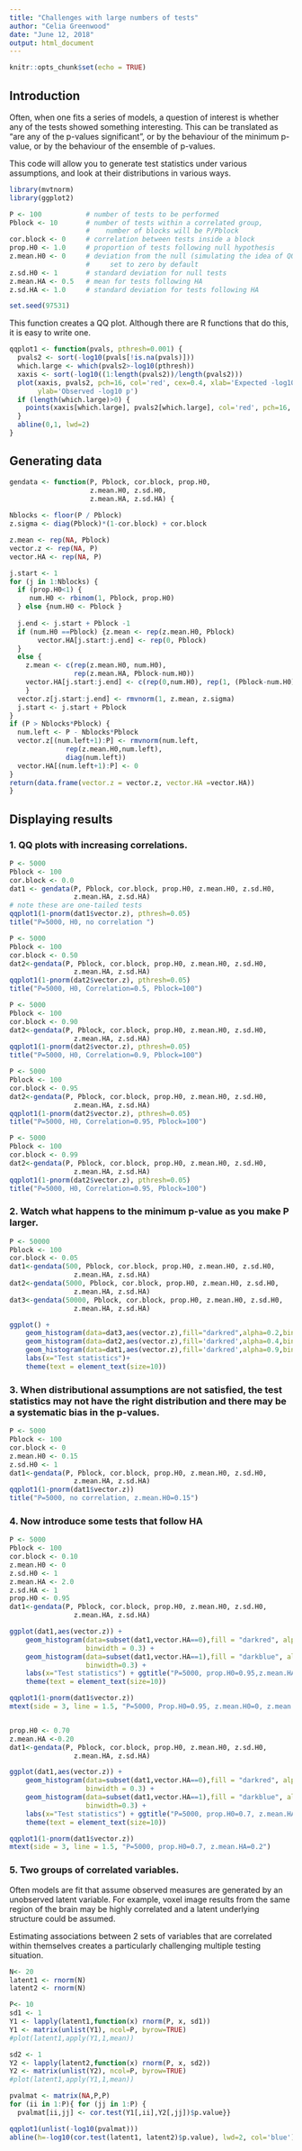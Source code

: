 ---
title: "Challenges with large numbers of tests"
author: "Celia Greenwood"
date: "June 12, 2018"
output: html_document
---

```{r setup, include=FALSE}
knitr::opts_chunk$set(echo = TRUE)
```

## Introduction

Often, when one fits a series of models, a question of interest is whether any of the tests showed something interesting.  This can be translated as "are any of the p-values significant", or by the behaviour of the minimum p-value, or by the behaviour of the ensemble of p-values.  

This code will allow you to generate test statistics under various assumptions, and look at their distributions in various ways. 


```{r}
library(mvtnorm)
library(ggplot2)

P <- 100           # number of tests to be performed
Pblock <- 10       # number of tests within a correlated group,
                   #    number of blocks will be P/Pblock
cor.block <- 0     # correlation between tests inside a block
prop.H0 <- 1.0     # proportion of tests following null hypothesis
z.mean.H0 <- 0     # deviation from the null (simulating the idea of QQplot inflation) for test that should follow the null
                   #     set to zero by default
z.sd.H0 <- 1       # standard deviation for null tests
z.mean.HA <- 0.5   # mean for tests following HA
z.sd.HA <- 1.0     # standard deviation for tests following HA

set.seed(97531)
```

This function creates a QQ plot.  Although there are R functions that do this, it is easy to write one.

```{r, echo = FALSE}

qqplot1 <- function(pvals, pthresh=0.001) {
  pvals2 <- sort(-log10(pvals[!is.na(pvals)]))
  which.large <- which(pvals2>-log10(pthresh))
  xaxis <- sort(-log10((1:length(pvals2))/length(pvals2)))
  plot(xaxis, pvals2, pch=16, col='red', cex=0.4, xlab='Expected -log10 p',
       ylab='Observed -log10 p')
  if (length(which.large)>0) {
    points(xaxis[which.large], pvals2[which.large], col='red', pch=16, cex=1)
  }
  abline(0,1, lwd=2)
}
```
## Generating data

```{r}

gendata <- function(P, Pblock, cor.block, prop.H0,
                    z.mean.H0, z.sd.H0,
                    z.mean.HA, z.sd.HA) {
  
Nblocks <- floor(P / Pblock)
z.sigma <- diag(Pblock)*(1-cor.block) + cor.block

z.mean <- rep(NA, Pblock)
vector.z <- rep(NA, P)
vector.HA <- rep(NA, P)

j.start <- 1
for (j in 1:Nblocks) {
  if (prop.H0<1) {
     num.H0 <- rbinom(1, Pblock, prop.H0)
  } else {num.H0 <- Pblock }
  
  j.end <- j.start + Pblock -1
  if (num.H0 ==Pblock) {z.mean <- rep(z.mean.H0, Pblock) 
       vector.HA[j.start:j.end] <- rep(0, Pblock)
  }
  else {
    z.mean <- c(rep(z.mean.H0, num.H0), 
                rep(z.mean.HA, Pblock-num.H0)) 
    vector.HA[j.start:j.end] <- c(rep(0,num.H0), rep(1, (Pblock-num.H0)))
    }
  vector.z[j.start:j.end] <- rmvnorm(1, z.mean, z.sigma)
  j.start <- j.start + Pblock
}
if (P > Nblocks*Pblock) {
  num.left <- P - Nblocks*Pblock
  vector.z[(num.left+1):P] <- rmvnorm(num.left,
              rep(z.mean.H0,num.left),
              diag(num.left))
  vector.HA[(num.left+1):P] <- 0
}
return(data.frame(vector.z = vector.z, vector.HA =vector.HA))
}
```

##  Displaying results

### 1. QQ plots with increasing correlations.

```{r}

P <- 5000
Pblock <- 100
cor.block <- 0.0
dat1 <- gendata(P, Pblock, cor.block, prop.H0, z.mean.H0, z.sd.H0,
                z.mean.HA, z.sd.HA)
# note these are one-tailed tests
qqplot1(1-pnorm(dat1$vector.z), pthresh=0.05)
title("P=5000, H0, no correlation ")

P <- 5000
Pblock <- 100
cor.block <- 0.50
dat2<-gendata(P, Pblock, cor.block, prop.H0, z.mean.H0, z.sd.H0,
                z.mean.HA, z.sd.HA)
qqplot1(1-pnorm(dat2$vector.z), pthresh=0.05)
title("P=5000, H0, Correlation=0.5, Pblock=100")

P <- 5000
Pblock <- 100
cor.block <- 0.90
dat2<-gendata(P, Pblock, cor.block, prop.H0, z.mean.H0, z.sd.H0,
                z.mean.HA, z.sd.HA)
qqplot1(1-pnorm(dat2$vector.z), pthresh=0.05)
title("P=5000, H0, Correlation=0.9, Pblock=100")

P <- 5000
Pblock <- 100
cor.block <- 0.95
dat2<-gendata(P, Pblock, cor.block, prop.H0, z.mean.H0, z.sd.H0,
                z.mean.HA, z.sd.HA)
qqplot1(1-pnorm(dat2$vector.z), pthresh=0.05)
title("P=5000, H0, Correlation=0.95, Pblock=100")

P <- 5000
Pblock <- 100
cor.block <- 0.99
dat2<-gendata(P, Pblock, cor.block, prop.H0, z.mean.H0, z.sd.H0,
                z.mean.HA, z.sd.HA)
qqplot1(1-pnorm(dat2$vector.z), pthresh=0.05)
title("P=5000, H0, Correlation=0.95, Pblock=100")


```

### 2. Watch what happens to the minimum p-value as you make P larger. 

```{r, echo=TRUE, eval=FALSE}

P <- 50000
Pblock <- 100
cor.block <- 0.05
dat1<-gendata(500, Pblock, cor.block, prop.H0, z.mean.H0, z.sd.H0,
                z.mean.HA, z.sd.HA)
dat2<-gendata(5000, Pblock, cor.block, prop.H0, z.mean.H0, z.sd.H0,
                z.mean.HA, z.sd.HA)
dat3<-gendata(50000, Pblock, cor.block, prop.H0, z.mean.H0, z.sd.H0,
                z.mean.HA, z.sd.HA)

ggplot() +
    geom_histogram(data=dat3,aes(vector.z),fill="darkred",alpha=0.2,binwidth=0.3)+
    geom_histogram(data=dat2,aes(vector.z),fill='darkred',alpha=0.4,binwidth=0.3)+
    geom_histogram(data=dat1,aes(vector.z),fill='darkred',alpha=0.9,binwidth=0.3)
    labs(x="Test statistics")+
    theme(text = element_text(size=10))

```

### 3. When distributional assumptions are not satisfied, the test statistics may not have the right distribution and there may be a systematic bias in the p-values.

```{r}

P <- 5000
Pblock <- 100
cor.block <- 0
z.mean.H0 <- 0.15
z.sd.H0 <- 1
dat1<-gendata(P, Pblock, cor.block, prop.H0, z.mean.H0, z.sd.H0,
                z.mean.HA, z.sd.HA)
qqplot1(1-pnorm(dat1$vector.z))
title("P=5000, no correlation, z.mean.H0=0.15")

```

### 4. Now introduce some tests that follow HA

```{r, echo=TRUE, eval=TRUE, plot=TRUE}

P <- 5000
Pblock <- 100
cor.block <- 0.10
z.mean.H0 <- 0
z.sd.H0 <- 1
z.mean.HA <- 2.0
z.sd.HA <- 1
prop.H0 <- 0.95
dat1<-gendata(P, Pblock, cor.block, prop.H0, z.mean.H0, z.sd.H0,
                z.mean.HA, z.sd.HA)

ggplot(dat1,aes(vector.z)) +
    geom_histogram(data=subset(dat1,vector.HA==0),fill = "darkred", alpha = 0.3,
                   binwidth = 0.3) +
    geom_histogram(data=subset(dat1,vector.HA==1),fill = "darkblue", alpha = 0.7,
                   binwidth=0.3) +
    labs(x="Test statistics") + ggtitle("P=5000, prop.H0=0.95,z.mean.HA=2") +
    theme(text = element_text(size=10))

qqplot1(1-pnorm(dat1$vector.z))
mtext(side = 3, line = 1.5, "P=5000, Prop.H0=0.95, z.mean.H0=0, z.mean.HA=2")


prop.H0 <- 0.70
z.mean.HA <-0.20
dat1<-gendata(P, Pblock, cor.block, prop.H0, z.mean.H0, z.sd.H0,
                z.mean.HA, z.sd.HA)

ggplot(dat1,aes(vector.z)) +
    geom_histogram(data=subset(dat1,vector.HA==0),fill = "darkred", alpha = 0.3,
                   binwidth = 0.3) +
    geom_histogram(data=subset(dat1,vector.HA==1),fill = "darkblue", alpha = 0.7,
                   binwidth=0.3) +
    labs(x="Test statistics") + ggtitle("P=5000, prop.H0=0.7, z.mean.HA=0.20") +
    theme(text = element_text(size=10))

qqplot1(1-pnorm(dat1$vector.z))
mtext(side = 3, line = 1.5, "P=5000, prop.H0=0.7, z.mean.HA=0.2")


```

### 5.  Two groups of correlated variables.

Often models are fit that assume observed measures are generated by an unobserved latent variable.  For example, voxel image results from the same region of the brain may be highly correlated and a latent underlying structure could be assumed.

Estimating associations between 2 sets of variables that are correlated within themselves creates a particularly challenging multiple testing situation.

```{r,echo=TRUE}
N<- 20
latent1 <- rnorm(N)
latent2 <- rnorm(N)

P<- 10
sd1 <- 1
Y1 <- lapply(latent1,function(x) rnorm(P, x, sd1))
Y1 <- matrix(unlist(Y1), ncol=P, byrow=TRUE)
#plot(latent1,apply(Y1,1,mean))

sd2 <- 1
Y2 <- lapply(latent2,function(x) rnorm(P, x, sd2))
Y2 <- matrix(unlist(Y2), ncol=P, byrow=TRUE)
#plot(latent1,apply(Y1,1,mean))

pvalmat <- matrix(NA,P,P)
for (ii in 1:P){ for (jj in 1:P) {
  pvalmat[ii,jj] <- cor.test(Y1[,ii],Y2[,jj])$p.value}}

qqplot1(unlist(-log10(pvalmat)))
abline(h=-log10(cor.test(latent1, latent2)$p.value), lwd=2, col='blue')
```